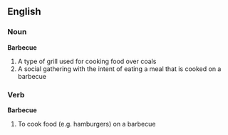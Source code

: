 ==English==

===Noun===
'''Barbecue'''
# A type of grill used for cooking food over coals
# A social gathering with the intent of eating a meal that is cooked on a barbecue

===Verb===
'''Barbecue'''
# To cook food (e.g. hamburgers) on a barbecue